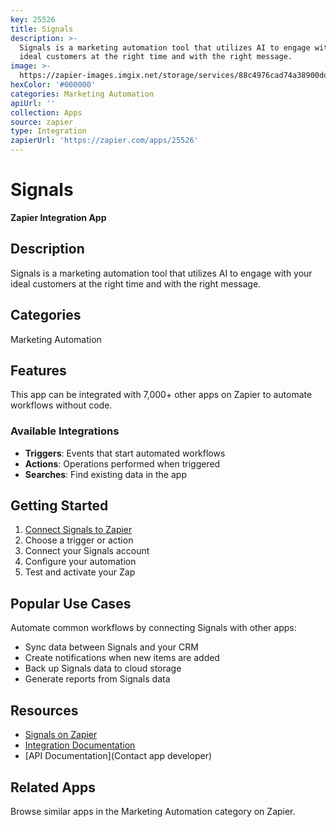 ```yaml
---
key: 25526
title: Signals
description: >-
  Signals is a marketing automation tool that utilizes AI to engage with your
  ideal customers at the right time and with the right message.
image: >-
  https://zapier-images.imgix.net/storage/services/88c4976cad74a38900dd33a42face5cb.png?auto=format%2Ccompress&ixlib=python-3.0.0&q=50
hexColor: '#000000'
categories: Marketing Automation
apiUrl: ''
collection: Apps
source: zapier
type: Integration
zapierUrl: 'https://zapier.com/apps/25526'
---
```

# Signals

**Zapier Integration App**

## Description

Signals is a marketing automation tool that utilizes AI to engage with your ideal customers at the right time and with the right message.

## Categories

Marketing Automation

## Features

This app can be integrated with 7,000+ other apps on Zapier to automate workflows without code.

### Available Integrations

- **Triggers**: Events that start automated workflows
- **Actions**: Operations performed when triggered
- **Searches**: Find existing data in the app

## Getting Started

1. [Connect Signals to Zapier](https://zapier.com/apps/25526)
2. Choose a trigger or action
3. Connect your Signals account
4. Configure your automation
5. Test and activate your Zap

## Popular Use Cases

Automate common workflows by connecting Signals with other apps:

- Sync data between Signals and your CRM
- Create notifications when new items are added
- Back up Signals data to cloud storage
- Generate reports from Signals data

## Resources

- [Signals on Zapier](https://zapier.com/apps/25526)
- [Integration Documentation](https://zapier.com/apps/25526/integrations)
- [API Documentation](Contact app developer)

## Related Apps

Browse similar apps in the Marketing Automation category on Zapier.
